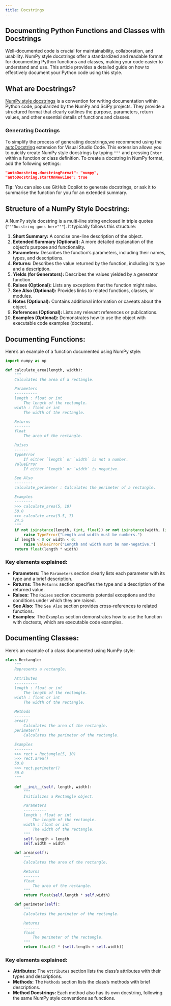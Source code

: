 ```yaml
---
title: Docstrings
---
```


## Documenting Python Functions and Classes with Docstrings

Well-documented code is crucial for maintainability, collaboration, and usability. NumPy
style docstrings offer a standardized and readable format for documenting Python functions
and classes, making your code easier to understand and use. This article provides a
detailed guide on how to effectively document your Python code using this style.

## What are Docstrings?

[NumPy style docstrings](https://numpydoc.readthedocs.io/en/latest/format.html) is a
convention for writing documentation within Python code, popularized by the NumPy and
SciPy projects. They provide a structured format that clearly outlines the purpose,
parameters, return values, and other essential details of functions and classes.

### Generating Doctrings

To simplify the process of generating docstrings,we recommend using the
[autoDocstring](https://marketplace.visualstudio.com/items?itemName=njpwerner.autodocstring)
extension for Visual Studio Code. This extension allows you to quickly create NumPy style
docstrings by typing `"""` and pressing `Enter` within a function or class definition.
To create a docstring in NumPy format, add the following settings:

```json
"autoDocstring.docstringFormat": "numpy",
"autoDocstring.startOnNewLine": true
```

**Tip**: You can also use GitHub Copilot to generate docstrings, or ask it to summarise
the function for you for an extended summary.

## Structure of a NumPy Style Docstring:

A NumPy style docstring is a multi-line string enclosed in triple quotes
(`"""Docstring goes here"""`). It typically follows this structure:

1.  **Short Summary:** A concise one-line description of the object.
2.  **Extended Summary (Optional):** A more detailed explanation of the object's purpose
    and functionality.
3.  **Parameters:** Describes the function's parameters, including their names, types, and
    descriptions.
4.  **Returns:** Describes the value returned by the function, including its type and a
    description.
5.  **Yields (for Generators):** Describes the values yielded by a generator function.
6.  **Raises (Optional):** Lists any exceptions that the function might raise.
7.  **See Also (Optional):** Provides links to related functions, classes, or modules.
8.  **Notes (Optional):** Contains additional information or caveats about the object.
9.  **References (Optional):** Lists any relevant references or publications.
10. **Examples (Optional):** Demonstrates how to use the object with executable code
    examples (doctests).

## Documenting Functions:

Here's an example of a function documented using NumPy style:

```python
import numpy as np

def calculate_area(length, width):
    """
    Calculates the area of a rectangle.

    Parameters
    ----------
    length : float or int
        The length of the rectangle.
    width : float or int
        The width of the rectangle.

    Returns
    -------
    float
        The area of the rectangle.

    Raises
    ------
    TypeError
        If either `length` or `width` is not a number.
    ValueError
        If either `length` or `width` is negative.

    See Also
    --------
    calculate_perimeter : Calculates the perimeter of a rectangle.

    Examples
    --------
    >>> calculate_area(5, 10)
    50.0
    >>> calculate_area(3.5, 7)
    24.5
    """
    if not isinstance(length, (int, float)) or not isinstance(width, (int, float)):
        raise TypeError("Length and width must be numbers.")
    if length < 0 or width < 0:
        raise ValueError("Length and width must be non-negative.")
    return float(length * width)
```

### Key elements explained:

*   **Parameters:** The `Parameters` section clearly lists each parameter with its type
    and a brief description.
*   **Returns:** The `Returns` section specifies the type and a description of the
    returned value.
*   **Raises:** The `Raises` section documents potential exceptions and the conditions
    under which they are raised.
*   **See Also:** The `See Also` section provides cross-references to related functions.
*   **Examples:** The `Examples` section demonstrates how to use the function with
    doctests, which are executable code examples.

## Documenting Classes:

Here's an example of a class documented using NumPy style:

```python
class Rectangle:
    """
    Represents a rectangle.

    Attributes
    ----------
    length : float or int
        The length of the rectangle.
    width : float or int
        The width of the rectangle.

    Methods
    -------
    area()
        Calculates the area of the rectangle.
    perimeter()
        Calculates the perimeter of the rectangle.

    Examples
    --------
    >>> rect = Rectangle(5, 10)
    >>> rect.area()
    50.0
    >>> rect.perimeter()
    30.0
    """

    def __init__(self, length, width):
        """
        Initializes a Rectangle object.

        Parameters
        ----------
        length : float or int
            The length of the rectangle.
        width : float or int
            The width of the rectangle.
        """
        self.length = length
        self.width = width

    def area(self):
        """
        Calculates the area of the rectangle.

        Returns
        -------
        float
            The area of the rectangle.
        """
        return float(self.length * self.width)

    def perimeter(self):
        """
        Calculates the perimeter of the rectangle.

        Returns
        -------
        float
            The perimeter of the rectangle.
        """
        return float(2 * (self.length + self.width))
```

### Key elements explained:

*   **Attributes:** The `Attributes` section lists the class's attributes with their types
    and descriptions.
*   **Methods:** The `Methods` section lists the class's methods with brief descriptions.
*   **Method Docstrings:** Each method also has its own docstring, following the same
    NumPy style conventions as functions.
